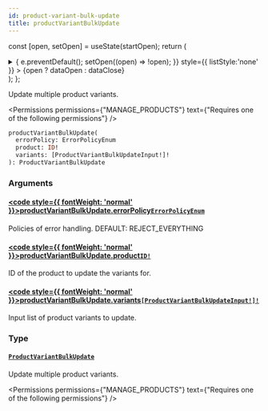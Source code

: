 ```yaml
---
id: product-variant-bulk-update
title: productVariantBulkUpdate
---
```






const [open, setOpen] = useState(startOpen);
return (
<details {...(open ? { open: true } : {})} className="details" style={{ border:'none', boxShadow:'none', background:'var(--ifm-background-color)' }}>
<summary
onClick={(e) => {
e.preventDefault();
setOpen((open) => !open);
}}
style={{ listStyle:'none' }} >
{open ? dataOpen : dataClose}
</summary>
{open && children}
</details>
);
};

Update multiple product variants.


<Badge text="Added in Saleor 3.11" class="badge badge--secondary margin-bottom--sm" />


<FeaturePreview />


<Permissions permissions={"MANAGE_PRODUCTS"} text={"Requires one of the following permissions"} />


```graphql
productVariantBulkUpdate(
  errorPolicy: ErrorPolicyEnum
  product: ID!
  variants: [ProductVariantBulkUpdateInput!]!
): ProductVariantBulkUpdate
```

### Arguments

#### [<code style={{ fontWeight: 'normal' }}>productVariantBulkUpdate.<b>errorPolicy</b></code>](#)<Bullet />[`ErrorPolicyEnum`](../../../api-reference/miscellaneous/enums/error-policy-enum.mdx) <Badge class="badge badge--secondary" text="enum"/> <Badge class="badge badge--secondary" text="miscellaneous"/>

Policies of error handling. DEFAULT: REJECT_EVERYTHING

#### [<code style={{ fontWeight: 'normal' }}>productVariantBulkUpdate.<b>product</b></code>](#)<Bullet />[`ID!`](../../../api-reference/miscellaneous/scalars/id.mdx) <Badge class="badge badge--secondary" text="non-null"/> <Badge class="badge badge--secondary" text="scalar"/> <Badge class="badge badge--secondary" text="miscellaneous"/>

ID of the product to update the variants for.

#### [<code style={{ fontWeight: 'normal' }}>productVariantBulkUpdate.<b>variants</b></code>](#)<Bullet />[`[ProductVariantBulkUpdateInput!]!`](../../../api-reference/products/inputs/product-variant-bulk-update-input.mdx) <Badge class="badge badge--secondary" text="non-null"/> <Badge class="badge badge--secondary" text="input"/> <Badge class="badge badge--secondary" text="products"/>

Input list of product variants to update.

### Type

#### [`ProductVariantBulkUpdate`](../../../api-reference/products/objects/product-variant-bulk-update.mdx) <Badge class="badge badge--secondary" text="object"/> <Badge class="badge badge--secondary" text="products"/>

Update multiple product variants.


<Badge text="Added in Saleor 3.11" class="badge badge--secondary margin-bottom--sm" />


<FeaturePreview />


<Permissions permissions={"MANAGE_PRODUCTS"} text={"Requires one of the following permissions"} />



